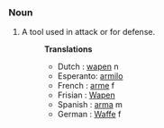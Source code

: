 ===Noun===
#A tool used in attack or for defense.
#:'''Translations'''
#:*Dutch : [[wapen]] n
#:*Esperanto: [[armilo]]
#:*French : [[arme]] f
#:*Frisian : [[Wapen]]
#:*Spanish : [[arma]] m
#:*German : [[Waffe]] f